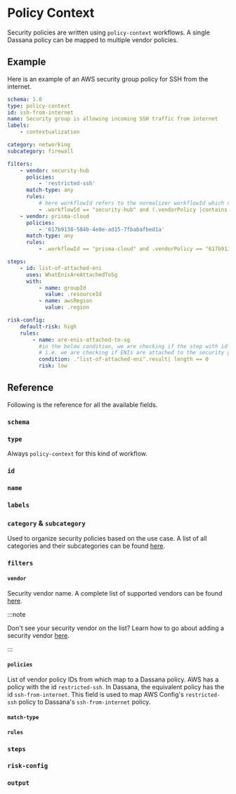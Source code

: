 # Policy Context

Security policies are written using `policy-context` workflows. A single Dassana policy can be mapped to multiple vendor policies.

## Example

Here is an example of an AWS security group policy for SSH from the internet.

```yaml title="content/workflows/csp/aws/service/ec2/resources/security-group/policy-context/ssh-from-internet.yaml"
schema: 1.0
type: policy-context
id: ssh-from-internet
name: Security group is allowing incoming SSH traffic from internet
labels:
    - contextualization

category: networking
subcategory: firewall

filters:
    - vendor: security-hub
      policies:
          - 'restricted-ssh'
      match-type: any
      rules:
          # here workflowId refers to the normalizer workflowId which normalized the alert
          - .workflowId == "security-hub" and (.vendorPolicy |contains ("restricted-ssh") )
    - vendor: prisma-cloud
      policies:
          - '617b9138-584b-4e8e-ad15-7fbabafbed1a'
      match-type: any
      rules:
          - .workflowId == "prisma-cloud" and .vendorPolicy == "617b9138-584b-4e8e-ad15-7fbabafbed1a"

steps:
    - id: list-of-attached-eni
      uses: WhatEnisAreAttachedToSg
      with:
          - name: groupId
            value: .resourceId
          - name: awsRegion
            value: .region

risk-config:
    default-risk: high
    rules:
        - name: are-enis-attached-to-sg
          #in the below condition, we are checking if the step with id "list-of-attached-eni" has a key with nameed 'result' and its value (array size) has length 0
          # i.e. we are checking if ENIs are attached to the security group or not
          condition: ."list-of-attached-eni".result| length == 0
          risk: low
```

## Reference

Following is the reference for all the available fields.


### `schema`

<Schema />

### `type`

Always `policy-context` for this kind of workflow.

### `id`

<Id />

### `name`

<Name />

### `labels`

<Labels />

### `category` & `subcategory`

Used to organize security policies based on the use case. A list of all categories and their subcategories can be found [here](https://github.com/dassana-io/dassana/blob/main/content/workflows/policies/categories.yaml).

### `filters`

<Filters />

#### `vendor`

Security vendor name. A complete list of supported vendors can be found [here](https://github.com/dassana-io/dassana/tree/main/content/workflows/vendors).

:::note

Don't see your security vendor on the list? Learn how to go about adding a security vendor [here](../vendor-setup/adding-vendors).

:::

#### `policies`

List of vendor policy IDs from which map to a Dassana policy. AWS has a policy with the id `restricted-ssh`. In Dassana, the equivalent policy has the id `ssh-from-internet`. This field is used to map AWS Config's `restricted-ssh` policy to Dassana's `ssh-from-internet` policy.

#### `match-type`

<MatchType />

#### `rules`

<RuleSyntax />

### `steps`

<Steps />

### `risk-config`

<RiskConfig />

### `output`

<Output />
